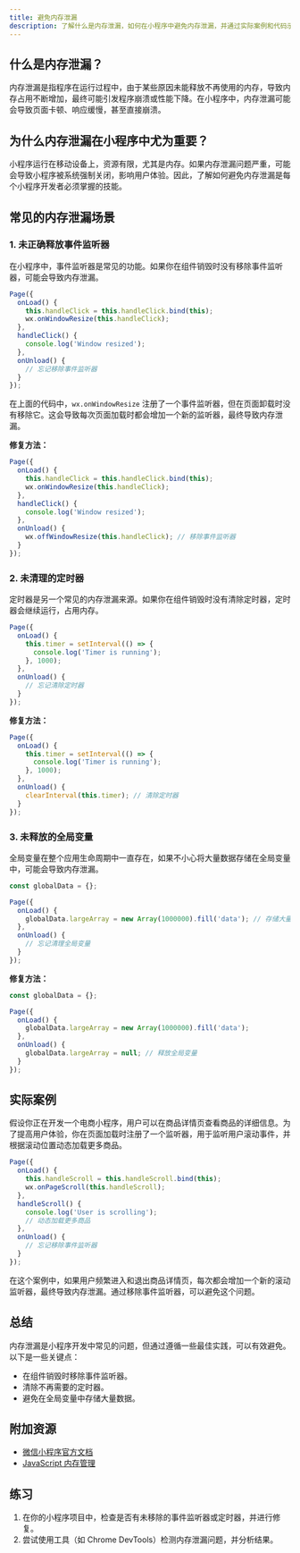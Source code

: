 ```yaml
---
title: 避免内存泄漏
description: 了解什么是内存泄漏，如何在小程序中避免内存泄漏，并通过实际案例和代码示例掌握优化技巧。
---
```


## 什么是内存泄漏？

内存泄漏是指程序在运行过程中，由于某些原因未能释放不再使用的内存，导致内存占用不断增加，最终可能引发程序崩溃或性能下降。在小程序中，内存泄漏可能会导致页面卡顿、响应缓慢，甚至直接崩溃。

## 为什么内存泄漏在小程序中尤为重要？

小程序运行在移动设备上，资源有限，尤其是内存。如果内存泄漏问题严重，可能会导致小程序被系统强制关闭，影响用户体验。因此，了解如何避免内存泄漏是每个小程序开发者必须掌握的技能。

## 常见的内存泄漏场景

### 1. 未正确释放事件监听器

在小程序中，事件监听器是常见的功能。如果你在组件销毁时没有移除事件监听器，可能会导致内存泄漏。

```javascript
Page({
  onLoad() {
    this.handleClick = this.handleClick.bind(this);
    wx.onWindowResize(this.handleClick);
  },
  handleClick() {
    console.log('Window resized');
  },
  onUnload() {
    // 忘记移除事件监听器
  }
});
```

在上面的代码中，`wx.onWindowResize` 注册了一个事件监听器，但在页面卸载时没有移除它。这会导致每次页面加载时都会增加一个新的监听器，最终导致内存泄漏。

**修复方法：**

```javascript
Page({
  onLoad() {
    this.handleClick = this.handleClick.bind(this);
    wx.onWindowResize(this.handleClick);
  },
  handleClick() {
    console.log('Window resized');
  },
  onUnload() {
    wx.offWindowResize(this.handleClick); // 移除事件监听器
  }
});
```

### 2. 未清理的定时器

定时器是另一个常见的内存泄漏来源。如果你在组件销毁时没有清除定时器，定时器会继续运行，占用内存。

```javascript
Page({
  onLoad() {
    this.timer = setInterval(() => {
      console.log('Timer is running');
    }, 1000);
  },
  onUnload() {
    // 忘记清除定时器
  }
});
```

**修复方法：**

```javascript
Page({
  onLoad() {
    this.timer = setInterval(() => {
      console.log('Timer is running');
    }, 1000);
  },
  onUnload() {
    clearInterval(this.timer); // 清除定时器
  }
});
```

### 3. 未释放的全局变量

全局变量在整个应用生命周期中一直存在，如果不小心将大量数据存储在全局变量中，可能会导致内存泄漏。

```javascript
const globalData = {};

Page({
  onLoad() {
    globalData.largeArray = new Array(1000000).fill('data'); // 存储大量数据
  },
  onUnload() {
    // 忘记清理全局变量
  }
});
```

**修复方法：**

```javascript
const globalData = {};

Page({
  onLoad() {
    globalData.largeArray = new Array(1000000).fill('data');
  },
  onUnload() {
    globalData.largeArray = null; // 释放全局变量
  }
});
```

## 实际案例

假设你正在开发一个电商小程序，用户可以在商品详情页查看商品的详细信息。为了提高用户体验，你在页面加载时注册了一个监听器，用于监听用户滚动事件，并根据滚动位置动态加载更多商品。

```javascript
Page({
  onLoad() {
    this.handleScroll = this.handleScroll.bind(this);
    wx.onPageScroll(this.handleScroll);
  },
  handleScroll() {
    console.log('User is scrolling');
    // 动态加载更多商品
  },
  onUnload() {
    // 忘记移除事件监听器
  }
});
```

在这个案例中，如果用户频繁进入和退出商品详情页，每次都会增加一个新的滚动监听器，最终导致内存泄漏。通过移除事件监听器，可以避免这个问题。

## 总结

内存泄漏是小程序开发中常见的问题，但通过遵循一些最佳实践，可以有效避免。以下是一些关键点：

- 在组件销毁时移除事件监听器。
- 清除不再需要的定时器。
- 避免在全局变量中存储大量数据。

## 附加资源

- [微信小程序官方文档](https://developers.weixin.qq.com/miniprogram/dev/framework/)
- [JavaScript 内存管理](https://developer.mozilla.org/zh-CN/docs/Web/JavaScript/Memory_Management)

## 练习

1. 在你的小程序项目中，检查是否有未移除的事件监听器或定时器，并进行修复。
2. 尝试使用工具（如 Chrome DevTools）检测内存泄漏问题，并分析结果。
